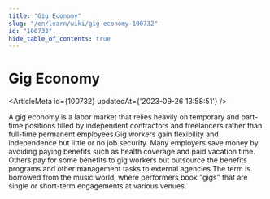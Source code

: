 ```yaml
---
title: "Gig Economy"
slug: "/en/learn/wiki/gig-economy-100732"
id: "100732"
hide_table_of_contents: true
---
```



# Gig Economy

<ArticleMeta id={100732} updatedAt={'2023-09-26 13:58:51'} />
<div className='border-solid border-b border-t-0 my-4 border-[var(--ifm-color-gray-300)]' />

A gig economy is a labor market that relies heavily on temporary and part-time positions filled by independent contractors and freelancers rather than full-time permanent employees.Gig workers gain flexibility and independence but little or no job security. Many employers save money by avoiding paying benefits such as health coverage and paid vacation time. Others pay for some benefits to gig workers but outsource the benefits programs and other management tasks to external agencies.The term is borrowed from the music world, where performers book "gigs" that are single or short-term engagements at various venues.
